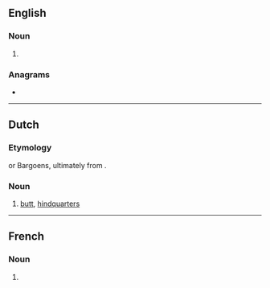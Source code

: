 ==English==

===Noun===
{{head|en|noun plural form}}

# {{plural of|toge|lang=en}}

===Anagrams===
* {{anagrams|en|go set|goest|gotes}}

----

==Dutch==

===Etymology===
{{bor|nl|yi|תּחת|tr=tokhes|t=butt}} or Bargoens, ultimately from {{bor|nl|he|תַּחַת|notext=1}}.

===Noun===
{{nl-noun|m|-|-}}

# {{lb|nl|colloquial}} [[butt]], [[hindquarters]]

----

==French==

===Noun===
{{head|fr|noun plural form|g=f}}

# {{plural of|toge|lang=fr}}